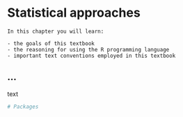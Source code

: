 # Statistical approaches

```block
In this chapter you will learn:

- the goals of this textbook
- the reasoning for using the R programming language
- important text conventions employed in this textbook
```

<!-- TUTORIALS:

- ...

-->

<!-- SWIRL:

- Packages and Functions
- The Grammar of Graphics

-->

<!-- WORKED/ RECIPE:

- Visualizing datasets in tabular and graphical form

-->


<!-- PROJECT:

- Annotated references, goal(s), finding(s), statistical approach (EDA, PDA, or Inference), test or algorithm, and type of results (interpretative, accuracy, inference)

-->

## ...

text 

```r
# Packages
```
